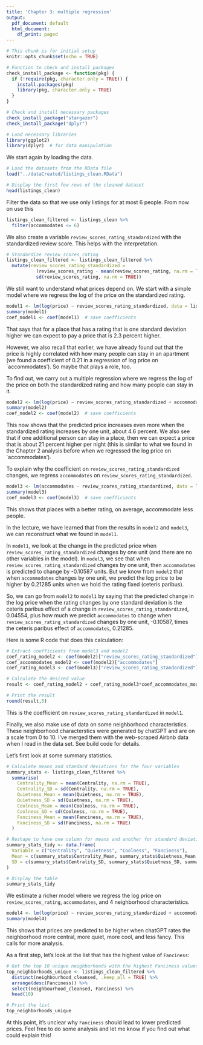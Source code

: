 ```yaml
---
title: 'Chapter 3: multiple regression'
output:
  pdf_document: default
  html_document:
    df_print: paged
---
```


```r
# This chunk is for initial setup
knitr::opts_chunk$set(echo = TRUE)

# Function to check and install packages
check_install_package <- function(pkg) {
  if (!require(pkg, character.only = TRUE)) {
    install.packages(pkg)
    library(pkg, character.only = TRUE)
  }
}

# Check and install necessary packages
check_install_package("stargazer")
check_install_package("dplyr")

# Load necessary libraries
library(ggplot2)
library(dplyr)  # for data manipulation
```

We start again by loading the data.

```r
# Load the datasets from the RData file
load("../dataCreated/listings_clean.RData")

# Display the first few rows of the cleaned dataset
head(listings_clean)
```

Filter the data so that we use only listings for at most 6 people. From now on use this

```r
listings_clean_filtered <- listings_clean %>%
  filter(accommodates <= 6) 
```

We also create a variable `review_scores_rating_standardized` with the standardized review score. This helps with the interpretation.

```r
# Standardize review_scores_rating
listings_clean_filtered <- listings_clean_filtered %>%
  mutate(review_scores_rating_standardized = 
           (review_scores_rating - mean(review_scores_rating, na.rm = TRUE)) / 
           sd(review_scores_rating, na.rm = TRUE))
```

We still want to understand what prices depend on. We start with a simple model where we regress the log of the price on the standardized rating.

```r
model1 <- lm(log(price) ~ review_scores_rating_standardized, data = listings_clean_filtered)
summary(model1)
coef_model1 <- coef(model1)  # save coefficients
```

That says that for a place that has a rating that is one standard deviation higher we can expect to pay a price that is 2.3 percent higher.

However, we also recall that earlier, we have already found out that the price is highly correlated with how many people can stay in an apartment (we found a coefficient of 0.21 in a regression of log price on `accommodates'). So maybe that plays a role, too.

To find out, we carry out a multiple regression where we regress the log of the price on both the standardized rating and how many people can stay in it.

```r
model2 <- lm(log(price) ~ review_scores_rating_standardized + accommodates, data = listings_clean_filtered)
summary(model2)
coef_model2 <- coef(model2)  # save coefficients
```

This now shows that the predicted price increases even more when the standardized rating increases by one unit, about 4.6 percent. We also see that if one additional person can stay in a place, then we can expect a price that is about 21 percent higher per night (this is similar to what we found in the Chapter 2 analysis before when we regressed the log price on `accommodates').

To explain why the coefficient on `review_scores_rating_standardized` changes, we regress `accommodates` on `review_scores_rating_standardized`.

```r
model3 <- lm(accommodates ~ review_scores_rating_standardized, data = listings_clean_filtered)
summary(model3)
coef_model3 <- coef(model3)  # save coefficients
```

This shows that places with a better rating, on average, accommodate less people.

In the lecture, we have learned that from the results in `model2` and `model3`, we can reconstruct what we found in `model1`.

In `model1`, we look at the change in the predicted price when `review_scores_rating_standardized` changes by one unit (and there are no other variables in the model). In `model3`, we see that when `review_scores_rating_standardized` changes by one unit, then `accommodates` is predicted to change by -0.10587 units. But we know from `model2` that when `accommodates` changes by one unit, we predict the log price to be higher by 0.21285 units when we hold the rating fixed (ceteris paribus).

So, we can go from `model2` to `model1` by saying that the predicted change in the log price when the rating changes by one standard deviation is the ceteris paribus effect of a change in `review_scores_rating_standardized`, 0.04554, plus how much we predict `accommodates` to change when `review_scores_rating_standardized` changes by one unit, -0.10587, times the ceteris paribus effect of `accommodates`, 0.21285.

Here is some R code that does this calculation:

```r
# Extract coefficients from model3 and model2
coef_rating_model2 <- coef(model2)["review_scores_rating_standardized"]
coef_accommodates_model2 <- coef(model2)["accommodates"]
coef_rating_model3 <- coef(model3)["review_scores_rating_standardized"]

# Calculate the desired value
result <- coef_rating_model2 + coef_rating_model3*coef_accommodates_model2

# Print the result
round(result,5)
```

This is the coefficient on `review_scores_rating_standardized` in `model1`.

Finally, we also make use of data on some neighborhood characteristics. These neighborhood characterstics were generated by chatGPT and are on a scale from 0 to 10. I've merged them with the web-scraped Airbnb data when I read in the data set. See build code for details.

Let's first look at some summary statistics.

```r
# Calculate means and standard deviations for the four variables
summary_stats <- listings_clean_filtered %>%
  summarise(
    Centrality_Mean = mean(Centrality, na.rm = TRUE),
    Centrality_SD = sd(Centrality, na.rm = TRUE),
    Quietness_Mean = mean(Quietness, na.rm = TRUE),
    Quietness_SD = sd(Quietness, na.rm = TRUE),
    Coolness_Mean = mean(Coolness, na.rm = TRUE),
    Coolness_SD = sd(Coolness, na.rm = TRUE),
    Fanciness_Mean = mean(Fanciness, na.rm = TRUE),
    Fanciness_SD = sd(Fanciness, na.rm = TRUE)
  )

# Reshape to have one column for means and another for standard deviations
summary_stats_tidy <- data.frame(
  Variable = c("Centrality", "Quietness", "Coolness", "Fanciness"),
  Mean = c(summary_stats$Centrality_Mean, summary_stats$Quietness_Mean, summary_stats$Coolness_Mean, summary_stats$Fanciness_Mean),
  SD = c(summary_stats$Centrality_SD, summary_stats$Quietness_SD, summary_stats$Coolness_SD, summary_stats$Fanciness_SD)
)

# Display the table
summary_stats_tidy
```

We estimate a richer model where we regress the log price on `review_scores_rating`, `accommodates`, and 4 neighborhood characteristics. 

```r
model4 <- lm(log(price) ~ review_scores_rating_standardized + accommodates + Centrality + Quietness + Coolness + Fanciness, data = listings_clean_filtered)
summary(model4)
```

This shows that prices are predicted to be higher when chatGPT rates the neighborhood more central, more quiet, more cool, and less fancy. This calls for more analysis.

As a first step, let's look at the list that has the highest value of `Fanciness`:

```r
# Get the top 10 unique neighborhoods with the highest Fanciness values
top_neighborhoods_unique <- listings_clean_filtered %>%
  distinct(neighbourhood_cleansed, .keep_all = TRUE) %>%
  arrange(desc(Fanciness)) %>%
  select(neighbourhood_cleansed, Fanciness) %>%
  head(10)

# Print the list
top_neighborhoods_unique
```

At this point, it's unclear why `Fanciness` should lead to lower predicted prices. Feel free to do some analysis and let me know if you find out what could explain this!

